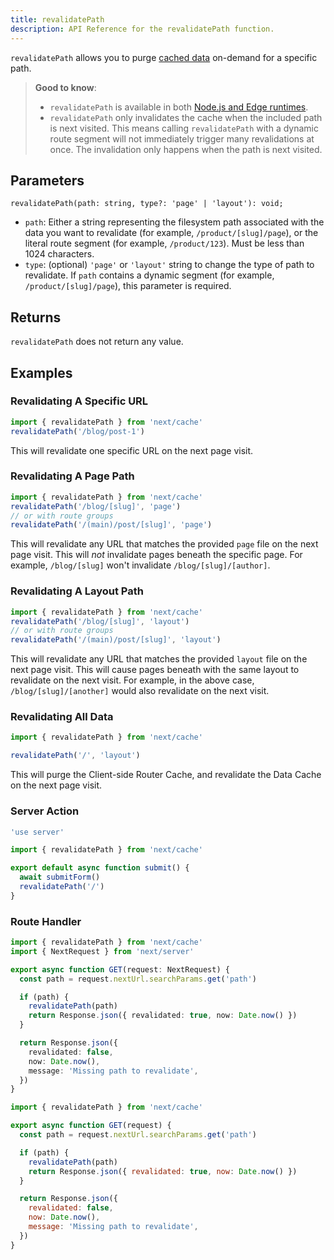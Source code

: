 ```yaml
---
title: revalidatePath
description: API Reference for the revalidatePath function.
---
```


`revalidatePath` allows you to purge [cached data](/docs/app/building-your-application/caching) on-demand for a specific path.

> **Good to know**:
>
> - `revalidatePath` is available in both [Node.js and Edge runtimes](/docs/app/building-your-application/rendering/edge-and-nodejs-runtimes).
> - `revalidatePath` only invalidates the cache when the included path is next visited. This means calling `revalidatePath` with a dynamic route segment will not immediately trigger many revalidations at once. The invalidation only happens when the path is next visited.

## Parameters

```tsx
revalidatePath(path: string, type?: 'page' | 'layout'): void;
```

- `path`: Either a string representing the filesystem path associated with the data you want to revalidate (for example, `/product/[slug]/page`), or the literal route segment (for example, `/product/123`). Must be less than 1024 characters.
- `type`: (optional) `'page'` or `'layout'` string to change the type of path to revalidate. If `path` contains a dynamic segment (for example, `/product/[slug]/page`), this parameter is required.

## Returns

`revalidatePath` does not return any value.

## Examples

### Revalidating A Specific URL

```ts
import { revalidatePath } from 'next/cache'
revalidatePath('/blog/post-1')
```

This will revalidate one specific URL on the next page visit.

### Revalidating A Page Path

```ts
import { revalidatePath } from 'next/cache'
revalidatePath('/blog/[slug]', 'page')
// or with route groups
revalidatePath('/(main)/post/[slug]', 'page')
```

This will revalidate any URL that matches the provided `page` file on the next page visit. This will _not_ invalidate pages beneath the specific page. For example, `/blog/[slug]` won't invalidate `/blog/[slug]/[author]`.

### Revalidating A Layout Path

```ts
import { revalidatePath } from 'next/cache'
revalidatePath('/blog/[slug]', 'layout')
// or with route groups
revalidatePath('/(main)/post/[slug]', 'layout')
```

This will revalidate any URL that matches the provided `layout` file on the next page visit. This will cause pages beneath with the same layout to revalidate on the next visit. For example, in the above case, `/blog/[slug]/[another]` would also revalidate on the next visit.

### Revalidating All Data

```ts
import { revalidatePath } from 'next/cache'

revalidatePath('/', 'layout')
```

This will purge the Client-side Router Cache, and revalidate the Data Cache on the next page visit.

### Server Action

```ts filename="app/actions.ts" switcher
'use server'

import { revalidatePath } from 'next/cache'

export default async function submit() {
  await submitForm()
  revalidatePath('/')
}
```

### Route Handler

```ts filename="app/api/revalidate/route.ts" switcher
import { revalidatePath } from 'next/cache'
import { NextRequest } from 'next/server'

export async function GET(request: NextRequest) {
  const path = request.nextUrl.searchParams.get('path')

  if (path) {
    revalidatePath(path)
    return Response.json({ revalidated: true, now: Date.now() })
  }

  return Response.json({
    revalidated: false,
    now: Date.now(),
    message: 'Missing path to revalidate',
  })
}
```

```js filename="app/api/revalidate/route.js" switcher
import { revalidatePath } from 'next/cache'

export async function GET(request) {
  const path = request.nextUrl.searchParams.get('path')

  if (path) {
    revalidatePath(path)
    return Response.json({ revalidated: true, now: Date.now() })
  }

  return Response.json({
    revalidated: false,
    now: Date.now(),
    message: 'Missing path to revalidate',
  })
}
```
